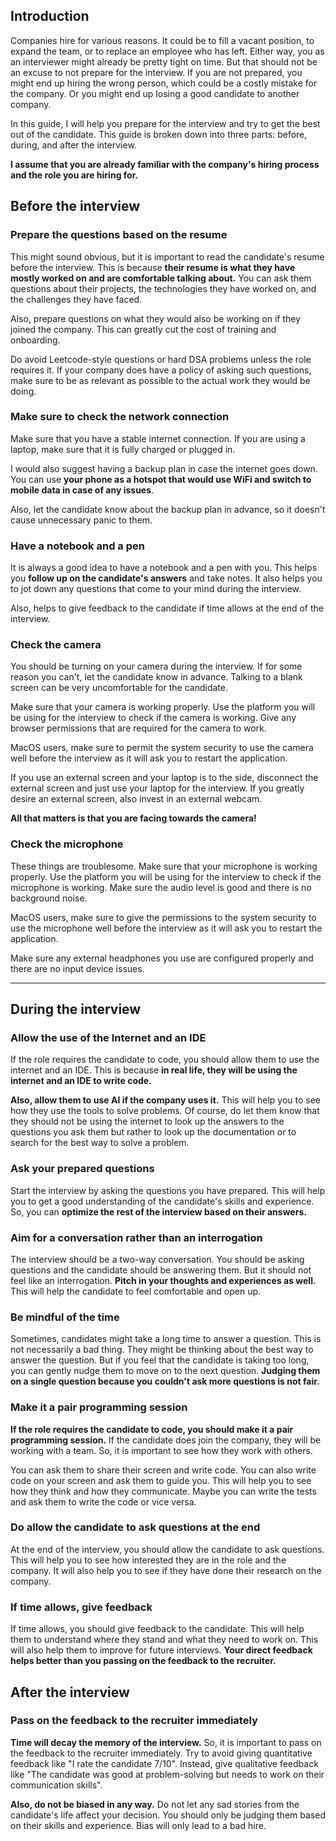 ## Introduction

Companies hire for various reasons. It could be to fill a vacant position, to expand the team, or to replace an employee who has left. Either way, you as an interviewer might already be pretty tight on time. But that should not be an excuse to not prepare for the interview. If you are not prepared, you might end up hiring the wrong person, which could be a costly mistake for the company. Or you might end up losing a good candidate to another company.

In this guide, I will help you prepare for the interview and try to get the best out of the candidate. This guide is broken down into three parts: before, during, and after the interview.

**I assume that you are already familiar with the company's hiring process and the role you are hiring for.**

## Before the interview

### Prepare the questions based on the resume

This might sound obvious, but it is important to read the candidate's resume before the interview. This is because **their resume is what they have mostly worked on and are comfortable talking about.** You can ask them questions about their projects, the technologies they have worked on, and the challenges they have faced.

Also, prepare questions on what they would also be working on if they joined the company. This can greatly cut the cost of training and onboarding.

Do avoid Leetcode-style questions or hard DSA problems unless the role requires it. If your company does have a policy of asking such questions, make sure to be as relevant as possible to the actual work they would be doing.

### Make sure to check the network connection

Make sure that you have a stable internet connection. If you are using a laptop, make sure that it is fully charged or plugged in. 

I would also suggest having a backup plan in case the internet goes down. You can use **your phone as a hotspot that would use WiFi and switch to mobile data in case of any issues**.

Also, let the candidate know about the backup plan in advance, so it doesn't cause unnecessary panic to them.

### Have a notebook and a pen

It is always a good idea to have a notebook and a pen with you. This helps you **follow up on the candidate's answers** and take notes. It also helps you to jot down any questions that come to your mind during the interview.

Also, helps to give feedback to the candidate if time allows at the end of the interview.

### Check the camera

You should be turning on your camera during the interview. If for some reason you can't, let the candidate know in advance. Talking to a blank screen can be very uncomfortable for the candidate.

Make sure that your camera is working properly. Use the platform you will be using for the interview to check if the camera is working. Give any browser permissions that are required for the camera to work. 

MacOS users, make sure to permit the system security to use the camera well before the interview as it will ask you to restart the application.

If you use an external screen and your laptop is to the side, disconnect the external screen and just use your laptop for the interview. If you greatly desire an external screen, also invest in an external webcam.

**All that matters is that you are facing towards the camera!**

### Check the microphone

These things are troublesome. Make sure that your microphone is working properly. Use the platform you will be using for the interview to check if the microphone is working. Make sure the audio level is good and there is no background noise. 

MacOS users, make sure to give the permissions to the system security to use the microphone well before the interview as it will ask you to restart the application.

Make sure any external headphones you use are configured properly and there are no input device issues.

---

## During the interview

### Allow the use of the Internet and an IDE

If the role requires the candidate to code, you should allow them to use the internet and an IDE. This is because **in real life, they will be using the internet and an IDE to write code.**

**Also, allow them to use AI if the company uses it.** This will help you to see how they use the tools to solve problems. Of course, do let them know that they should not be using the internet to look up the answers to the questions you ask them but rather to look up the documentation or to search for the best way to solve a problem.

### Ask your prepared questions

Start the interview by asking the questions you have prepared. This will help you to get a good understanding of the candidate's skills and experience. So, you can **optimize the rest of the interview based on their answers.**

### Aim for a conversation rather than an interrogation

The interview should be a two-way conversation. You should be asking questions and the candidate should be answering them. But it should not feel like an interrogation. **Pitch in your thoughts and experiences as well.** This will help the candidate to feel comfortable and open up.

### Be mindful of the time

Sometimes, candidates might take a long time to answer a question. This is not necessarily a bad thing. They might be thinking about the best way to answer the question. But if you feel that the candidate is taking too long, you can gently nudge them to move on to the next question. **Judging them on a single question because you couldn't ask more questions is not fair.**

### Make it a pair programming session

**If the role requires the candidate to code, you should make it a pair programming session.** If the candidate does join the company, they will be working with a team. So, it is important to see how they work with others.

You can ask them to share their screen and write code. You can also write code on your screen and ask them to guide you. This will help you to see how they think and how they communicate. Maybe you can write the tests and ask them to write the code or vice versa.

### Do allow the candidate to ask questions at the end

At the end of the interview, you should allow the candidate to ask questions. This will help you to see how interested they are in the role and the company. It will also help you to see if they have done their research on the company.

### If time allows, give feedback

If time allows, you should give feedback to the candidate. This will help them to understand where they stand and what they need to work on. This will also help them to improve for future interviews. **Your direct feedback helps better than you passing on the feedback to the recruiter.**

## After the interview

### Pass on the feedback to the recruiter immediately 

**Time will decay the memory of the interview.** So, it is important to pass on the feedback to the recruiter immediately. Try to avoid giving quantitative feedback like "I rate the candidate 7/10". Instead, give qualitative feedback like "The candidate was good at problem-solving but needs to work on their communication skills".

**Also, do not be biased in any way.** Do not let any sad stories from the candidate's life affect your decision. You should only be judging them based on their skills and experience. Bias will only lead to a bad hire.
